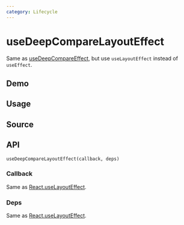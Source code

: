 ```yaml
---
category: Lifecycle
---
```


# useDeepCompareLayoutEffect


<HooksType category="Lifecycle" lowLevel />

Same as [useDeepCompareEffect](/reference/use-deep-compare-effect), but use `useLayoutEffect` instead of `useEffect`.

## Demo


<App />

## Usage



## Source


<Source />

## API

```tsx
useDeepCompareLayoutEffect(callback, deps)
```

### Callback

Same as [React.useLayoutEffect](https://react.dev/reference/react/useLayoutEffect).

### Deps

Same as [React.useLayoutEffect](https://react.dev/reference/react/useLayoutEffect).
